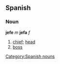 == Spanish == 
=== Noun === 
'''jefe''' ''m'' '''jefa''' ''f''
# [[chief]]; [[head]]
# [[boss]] 
[[Category:Spanish nouns]]